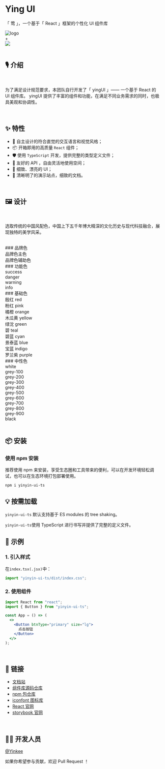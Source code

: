 
<Meta title="Introduction" />

<style>
  {`
    .logo {
      height: 80px;
      display: flex;
      align-items:center;
      margin-bottom:20px;
    }
    .logo-and {
      line-height: 100px;
      display: inline-block;
      margin: 0 20px;
      color: #aaa;
      font-size: 30px;
      font-weight:900;
    }
    .logo img {
      width: 80px;
      height:80px
    }
    .logo .react-logo{
      width: 80px;
      height:80px
    }
  `}
</style>

# Ying UI

「 莺 」，一个基于「 React 」框架的个性化 UI 组件库

<div className="logo">
  <img src={Logo} alt="logo" />
  <div className="logo-and">+</div>
  <img
    src="https://gw.alipayobjects.com/zos/antfincdn/aPkFc8Sj7n/method-draw-image.svg"
    className="react-logo"
  />
</div>

<br />

## 🎙 介绍

<br />

为了满足设计规范要求，本团队自行开发了「 yingUI 」—— 一个基于 React 的 UI 组件库。 yingUI 提供了丰富的组件和功能，在满足不同业务需求的同时，也极具美观和协调性。

<br />

## ✨ 特性

- 👑 自主设计的符合直觉的交互语言和视觉风格；
- 📦 开箱即用的高质量 `React` 组件；
- 🛡️ 使用 `TypeScript` 开发，提供完整的类型定义文件；
- 🎃 友好的 API ，自由灵活地使用空间；
- 🎠 细致、漂亮的 UI；
- 📁 清晰明了的演示站点，细致的文档。

<br />

## 🖼️ 设计

<br />

选取传统的中国风配色，中国上下五千年博大精深的文化历史与现代科技融合，展现独特的美学风采。

<br />
### 品牌色
<div style={{ textAlign: "center" }}>
  <div style={{ backgroundColor: "#2775b6" }}>品牌色主色</div>
  <div style={{ backgroundColor: "#6c757d" }}>品牌色辅助色</div>
</div>
### 功能色
<div style={{ textAlign: "center" }}>
  <div style={{ backgroundColor: "#0C8918" }}>success</div>
  <div style={{ backgroundColor: "#BE002F" }}>danger</div>
  <div style={{ backgroundColor: "#f9c116" }}>warning</div>
  <div style={{ backgroundColor: "#c08eaf" }}>info</div>
</div>
### 基础色
<div style={{ textAlign: "center" }}>
  <div style={{ backgroundColor: "#BE002F" }}>殷红 red</div>
  <div style={{ backgroundColor: "#FFB3A7" }}>粉红 pink</div>
  <div style={{ backgroundColor: "#f97d1c" }}>橘橙 orange</div>
  <div style={{ backgroundColor: "#f9c116" }}>木瓜黄 yellow</div>
  <div style={{ backgroundColor: "#0C8918" }}>绿沈 green</div>
  <div style={{ backgroundColor: "#1BD1A5" }}>碧 teal</div>
  <div style={{ backgroundColor: "#3EEDE7" }}>碧蓝 cyan</div>
  <div style={{ backgroundColor: "#2775b6" }}>景泰蓝 blue</div>
  <div style={{ backgroundColor: "#4B5CC4" }}>宝蓝 indigo</div>
  <div style={{ backgroundColor: "#c08eaf" }}>罗兰紫 purple</div>
</div>
### 中性色
<div style={{ textAlign: "center" }}>
  <div style={{ backgroundColor: "#fff" }}>white</div>
  <div style={{ backgroundColor: "#f8f9fa" }}>grey-100</div>
  <div style={{ backgroundColor: "#e9ecef" }}>grey-200</div>
  <div style={{ backgroundColor: "#dee2e6" }}>grey-300</div>
  <div style={{ backgroundColor: "#ced4da" }}>grey-400</div>
  <div style={{ backgroundColor: "#adb5bd" }}>grey-500</div>
  <div style={{ backgroundColor: "#6c757d" }}>grey-600</div>
  <div style={{ backgroundColor: "#495057" }}>grey-700</div>
  <div style={{ backgroundColor: "#343a40", color: "white" }}>grey-800</div>
  <div style={{ backgroundColor: "#212529", color: "white" }}>grey-900</div>
  <div style={{ backgroundColor: "#000", color: "white" }}>black</div>
</div>

<br />

## 📦 安装

### 使用 npm 安装

推荐使用 npm 来安装，享受生态圈和工具带来的便利，可以在开发环境轻松调试，也可以在生态环境打包部署使用。

```shell
npm i yinyin-ui-ts
```

## 💡 按需加载

`yinyin-ui-ts` 默认支持基于 ES modules 的 tree shaking。

`yinyin-ui-ts`使用 TypeScript 进行书写并提供了完整的定义文件。

## 🔨 示例

### 1. 引入样式

在`index.tsx(.jsx)`中：

```js
import "yinyin-ui-ts/dist/index.css";
```

### 2. 使用组件

```jsx
import React from "react";
import { Button } from "yinyin-ui-ts";

const App = () => (
  <>
    <Button btnType="primary" size="lg">
      点击按钮
    </Button>
  </>
);
```

<br />

## 🔗 链接

- [文档站](https://yinyin-ui-ts.vercel.app)
- [组件库源码仓库](https://github.com/Yanqi-Lin/yinyin-ui-ts)
- [npm 包仓库](https://npm.com/Yanqi-Lin/yinyin-ui-ts)
- [iconfont 图标库](https://www.iconfont.cn/?spm=a313x.search_index.i3.d4d0a486a.1ee93a81y6dS3X)
- [React 官网](https://react.dev/)
- [storybook 官网](https://storybook.js.org/)

<br />

## 👩‍💻 开发人员

[@Yinkee](https://github.com/Yanqi-Lin)

如果你希望参与贡献，欢迎 Pull Request ！
